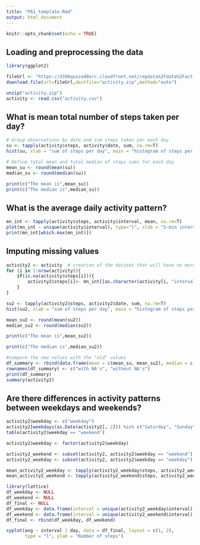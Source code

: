 ---
title: "PA1_template.Rmd"
output: html_document
---

```{r setup, include=FALSE}
knitr::opts_chunk$set(echo = TRUE)
```

## Loading and preprocessing the data

``` {r}

library(ggplot2)

fileUrl <- "https://d396qusza40orc.cloudfront.net/repdata%2Fdata%2Factivity.zip"
download.file(url=fileUrl,destfile="activity.zip",method="auto")

unzip("activity.zip")
activity <- read.csv("activity.csv")
```

## What is mean total number of steps taken per day?

```{r}
# Group observations by date and sum steps taken per each day
su <- tapply(activity$steps, activity$date, sum, na.rm=T)
hist(su, xlab = "sum of steps per day", main = "histogram of steps per day")

# Define total mean and total median of steps sums for each day
mean_su <- round(mean(su))
median_su <- round(median(su))

print(c("The mean is",mean_su))
print(c("The median is",median_su))
```
## What is the average daily activity pattern?
```{r}
mn_int <- tapply(activity$steps, activity$interval, mean, na.rm=T)
plot(mn_int ~ unique(activity$interval), type="l", xlab = "5-min interval")
print(mn_int[which.max(mn_int)])
```

## Imputing missing values
```{r}
activity2 <- activity  # creation of the dataset that will have no more NAs
for (i in 1:nrow(activity)){
    if(is.na(activity$steps[i])){
        activity2$steps[i]<- mn_int[[as.character(activity[i, "interval"])]]
    }
}

su2 <- tapply(activity2$steps, activity2$date, sum, na.rm=T)
hist(su2, xlab = "sum of steps per day", main = "histogram of steps per day")

mean_su2 <- round(mean(su2))
median_su2 <- round(median(su2))

print(c("The mean is",mean_su2))

print(c("The median is",median_su2))

#compare the new values with the "old" values
df_summary <- rbind(data.frame(mean = c(mean_su, mean_su2), median = c(median_su, median_su2)))
rownames(df_summary) <- c("with NA's", "without NA's")
print(df_summary)
summary(activity2)
```
## Are there differences in activity patterns between weekdays and weekends?

```{r}
activity2$weekday <- c("weekday")
activity2[weekdays(as.Date(activity2[, 2])) %in% c("Saturday", "Sunday", "samedi", "dimanche", "saturday", "sunday", "Samedi", "Dimanche"), ][4] <- c("weekend")
table(activity2$weekday == "weekend")

activity2$weekday <- factor(activity2$weekday)

activity2_weekend <- subset(activity2, activity2$weekday == "weekend")
activity2_weekday <- subset(activity2, activity2$weekday == "weekday")

mean_activity2_weekday <- tapply(activity2_weekday$steps, activity2_weekday$interval, mean)
mean_activity2_weekend <- tapply(activity2_weekend$steps, activity2_weekend$interval, mean)

library(lattice)
df_weekday <- NULL
df_weekend <- NULL
df_final <- NULL
df_weekday <- data.frame(interval = unique(activity2_weekday$interval), avg = as.numeric(mean_activity2_weekday), day = rep("weekday", length(mean_activity2_weekday)))
df_weekend <- data.frame(interval = unique(activity2_weekend$interval), avg = as.numeric(mean_activity2_weekend), day = rep("weekend", length(mean_activity2_weekend)))
df_final <- rbind(df_weekday, df_weekend)

xyplot(avg ~ interval | day, data = df_final, layout = c(1, 2), 
       type = "l", ylab = "Number of steps")
```